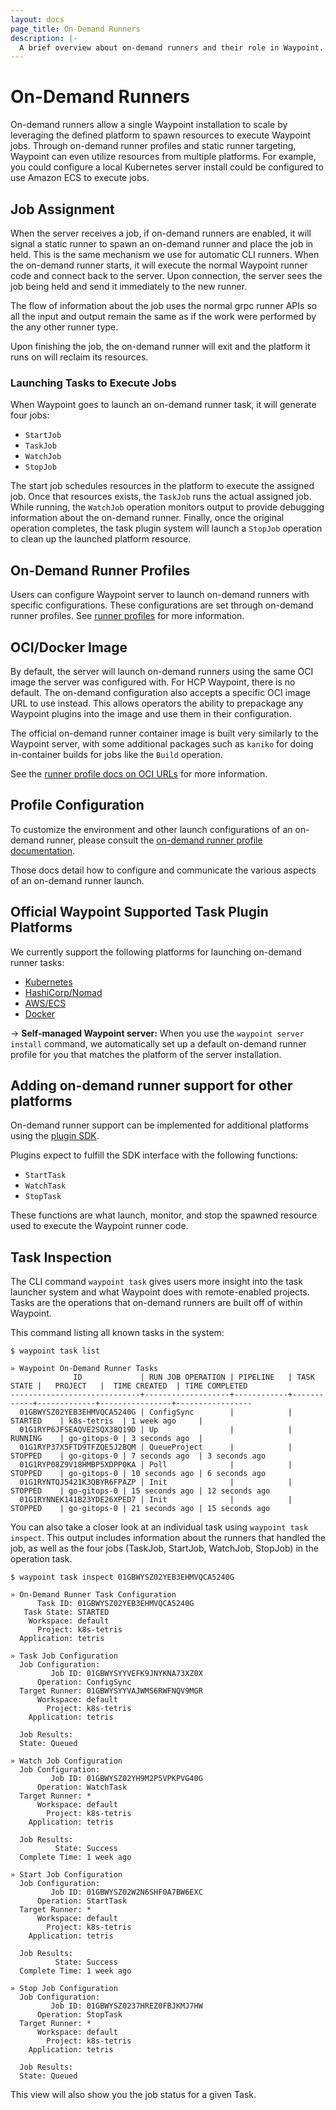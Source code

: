 ```yaml
---
layout: docs
page_title: On-Demand Runners
description: |-
  A brief overview about on-demand runners and their role in Waypoint.
---
```


# On-Demand Runners

On-demand runners allow a single Waypoint installation to scale by
leveraging the defined platform to spawn resources to execute Waypoint jobs.
Through on-demand runner profiles and static runner targeting, Waypoint can
even utilize resources from multiple platforms.
For example, you could configure a local Kubernetes server install could be configured to use Amazon ECS
to execute jobs.

## Job Assignment

When the server receives a job, if on-demand runners are enabled, it
will signal a static runner to spawn an on-demand runner and place the job in held.
This is the same mechanism we use for automatic CLI runners. When the on-demand
runner starts, it will execute the normal Waypoint runner code and connect back
to the server. Upon connection, the server sees the job being held
and send it immediately to the new runner.

The flow of information about the job uses the normal grpc runner APIs so all
the input and output remain the same as if the work were performed by the any other
runner type.

Upon finishing the job, the on-demand runner will exit and the platform it runs
on will reclaim its resources.

### Launching Tasks to Execute Jobs

When Waypoint goes to launch an on-demand runner task, it will generate four
jobs:

- `StartJob`
- `TaskJob`
- `WatchJob`
- `StopJob`

The start job schedules resources in the platform to execute
the assigned job. Once that resources exists, the `TaskJob` runs the actual assigned job.
While running, the `WatchJob` operation monitors output to provide debugging information about
the on-demand runner. Finally, once the original operation completes, the task
plugin system will launch a `StopJob` operation to clean up the launched platform resource.

## On-Demand Runner Profiles

Users can configure Waypoint server to launch on-demand runners with specific
configurations. These configurations are set through on-demand runner profiles.
See [runner profiles](/waypoint/docs/runner/profiles) for more information.

## OCI/Docker Image

By default, the server will launch on-demand runners using the same OCI image the
server was configured with. For HCP Waypoint, there is no default. The on-demand
configuration also accepts a specific OCI image URL to use instead. This allows
operators the ability to prepackage any Waypoint plugins into the image and use
them in their configuration.

The official on-demand runner container image is built very similarly to the Waypoint
server, with some additional packages such as `kaniko` for doing in-container
builds for jobs like the `Build` operation.

See the [runner profile docs on OCI URLs](/waypoint/docs/runner/profiles#oci-url) for more information.

## Profile Configuration

To customize the environment and other launch configurations of an on-demand runner,
please consult the [on-demand runner profile documentation](/waypoint/docs/runner/profiles).

Those docs detail how to configure and communicate the various aspects of an on-demand runner launch.

## Official Waypoint Supported Task Plugin Platforms

We currently support the following platforms for launching on-demand runner tasks:

- [Kubernetes](/waypoint/integrations/hashicorp/kubernetes/latest/components/task)
- [HashiCorp/Nomad](/waypoint/integrations/hashicorp/nomad/latest/components/task)
- [AWS/ECS](/waypoint/integrations/hashicorp/aws-ecs/latest/components/task)
- [Docker](/waypoint/integrations/hashicorp/docker/latest/components/task)

-> **Self-managed Waypoint server:** When you use the `waypoint server install` command,
we automatically set up a default on-demand runner profile for you that matches the
platform of the server installation.

## Adding on-demand runner support for other platforms

On-demand runner support can be implemented for additional platforms
using the [plugin SDK](/waypoint/docs/extending-waypoint).

Plugins expect to fulfill the SDK interface with the following functions:

- `StartTask`
- `WatchTask`
- `StopTask`

These functions are what launch, monitor, and stop the spawned resource used to
execute the Waypoint runner code.

## Task Inspection

The CLI command `waypoint task` gives users more insight into the task launcher system and
what Waypoint does with remote-enabled projects. Tasks are the operations that
on-demand runners are built off of within Waypoint.

This command listing all known tasks in the system:

```shell
$ waypoint task list

» Waypoint On-Demand Runner Tasks
              ID             | RUN JOB OPERATION | PIPELINE   | TASK STATE |   PROJECT   |  TIME CREATED  | TIME COMPLETED
-----------------------------+-------------------+------------+------------+-------------+----------------+-----------------
  01GBWYSZ02YEB3EHMVQCA5240G | ConfigSync        |            | STARTED    | k8s-tetris  | 1 week ago     |
  01G1RYP6JFSEAQVE2SQX38Q19D | Up                |            | RUNNING    | go-gitops-0 | 3 seconds ago  |
  01G1RYP37X5FTD9TFZQE5J2BQM | QueueProject      |            | STOPPED    | go-gitops-0 | 7 seconds ago  | 3 seconds ago
  01G1RYP08Z9V18HMBP5XDPP0KA | Poll              |            | STOPPED    | go-gitops-0 | 10 seconds ago | 6 seconds ago
  01G1RYNTQJ5421K3QBYR6FPAZP | Init              |            | STOPPED    | go-gitops-0 | 15 seconds ago | 12 seconds ago
  01G1RYNNEK141B23YDE26XPED7 | Init              |            | STOPPED    | go-gitops-0 | 21 seconds ago | 15 seconds ago
```

You can also take a closer look at an individual task using `waypoint task inspect`.
This output includes information about the runners that handled the job,
as well as the four jobs (TaskJob, StartJob, WatchJob, StopJob) in the operation task.

```shell
$ waypoint task inspect 01GBWYSZ02YEB3EHMVQCA5240G

» On-Demand Runner Task Configuration
      Task ID: 01GBWYSZ02YEB3EHMVQCA5240G
   Task State: STARTED
    Workspace: default
      Project: k8s-tetris
  Application: tetris

» Task Job Configuration
  Job Configuration:
         Job ID: 01GBWYSYYVEFK9JNYKNA73XZ0X
      Operation: ConfigSync
  Target Runner: 01GBWYSYYVAJWMS6RWFNQV9MGR
      Workspace: default
        Project: k8s-tetris
    Application: tetris

  Job Results:
  State: Queued

» Watch Job Configuration
  Job Configuration:
         Job ID: 01GBWYSZ02YH9M2P5VPKPVG40G
      Operation: WatchTask
  Target Runner: *
      Workspace: default
        Project: k8s-tetris
    Application: tetris

  Job Results:
          State: Success
  Complete Time: 1 week ago

» Start Job Configuration
  Job Configuration:
         Job ID: 01GBWYSZ02W2N6SHF0A7BW6EXC
      Operation: StartTask
  Target Runner: *
      Workspace: default
        Project: k8s-tetris
    Application: tetris

  Job Results:
          State: Success
  Complete Time: 1 week ago

» Stop Job Configuration
  Job Configuration:
         Job ID: 01GBWYSZ0237HREZ0FBJKMJ7HW
      Operation: StopTask
  Target Runner: *
      Workspace: default
        Project: k8s-tetris
    Application: tetris

  Job Results:
  State: Queued
```

This view will also show you the job status for a given Task.
